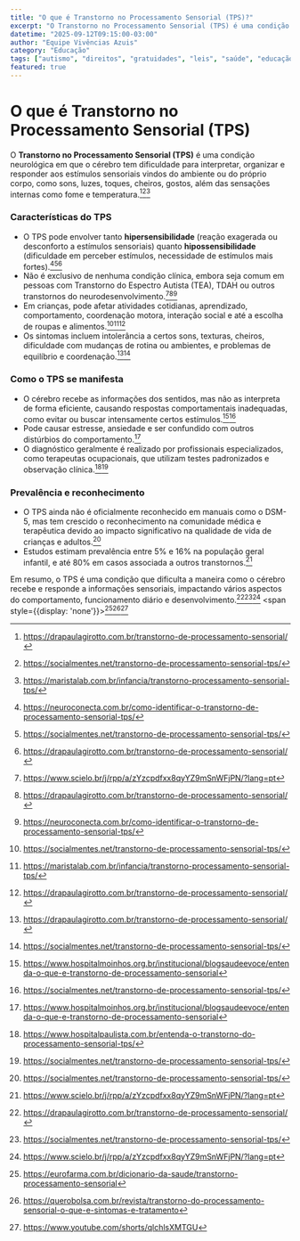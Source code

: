 ```yaml
---
title: "O que é Transtorno no Processamento Sensorial (TPS)?"
excerpt: "O Transtorno no Processamento Sensorial (TPS) é uma condição neurológica em que o cérebro tem dificuldade para interpretar, organizar e responder aos estímulos sensoriais vindos do ambiente ou do próprio corpo, como sons, luzes, toques, cheiros, gostos, além das sensações internas como fome e temperatura."
datetime: "2025-09-12T09:15:00-03:00"
author: "Equipe Vivências Azuis"
category: "Educação"
tags: ["autismo", "direitos", "gratuidades", "leis", "saúde", "educação"]
featured: true
---
```


# O que é Transtorno no Processamento Sensorial (TPS)

O **Transtorno no Processamento Sensorial (TPS)** é uma condição neurológica em que o cérebro tem dificuldade para interpretar, organizar e responder aos estímulos sensoriais vindos do ambiente ou do próprio corpo, como sons, luzes, toques, cheiros, gostos, além das sensações internas como fome e temperatura.[^1][^7][^8]

### Características do TPS

- O TPS pode envolver tanto **hipersensibilidade** (reação exagerada ou desconforto a estímulos sensoriais) quanto **hipossensibilidade** (dificuldade em perceber estímulos, necessidade de estímulos mais fortes).[^5][^7][^1]
- Não é exclusivo de nenhuma condição clínica, embora seja comum em pessoas com Transtorno do Espectro Autista (TEA), TDAH ou outros transtornos do neurodesenvolvimento.[^9][^1][^5]
- Em crianças, pode afetar atividades cotidianas, aprendizado, comportamento, coordenação motora, interação social e até a escolha de roupas e alimentos.[^7][^8][^1]
- Os sintomas incluem intolerância a certos sons, texturas, cheiros, dificuldade com mudanças de rotina ou ambientes, e problemas de equilíbrio e coordenação.[^1][^7]


### Como o TPS se manifesta

- O cérebro recebe as informações dos sentidos, mas não as interpreta de forma eficiente, causando respostas comportamentais inadequadas, como evitar ou buscar intensamente certos estímulos.[^3][^7]
- Pode causar estresse, ansiedade e ser confundido com outros distúrbios do comportamento.[^3]
- O diagnóstico geralmente é realizado por profissionais especializados, como terapeutas ocupacionais, que utilizam testes padronizados e observação clínica.[^2][^7]


### Prevalência e reconhecimento

- O TPS ainda não é oficialmente reconhecido em manuais como o DSM-5, mas tem crescido o reconhecimento na comunidade médica e terapêutica devido ao impacto significativo na qualidade de vida de crianças e adultos.[^7]
- Estudos estimam prevalência entre 5% e 16% na população geral infantil, e até 80% em casos associada a outros transtornos.[^9]

Em resumo, o TPS é uma condição que dificulta a maneira como o cérebro recebe e responde a informações sensoriais, impactando vários aspectos do comportamento, funcionamento diário e desenvolvimento.[^1][^7][^9]
<span style={{display: 'none'}}>[^10][^4][^6]</span>

[^1]: https://drapaulagirotto.com.br/transtorno-de-processamento-sensorial/

[^2]: https://www.hospitalpaulista.com.br/entenda-o-transtorno-do-processamento-sensorial-tps/

[^3]: https://www.hospitalmoinhos.org.br/institucional/blogsaudeevoce/entenda-o-que-e-transtorno-de-processamento-sensorial

[^4]: https://querobolsa.com.br/revista/transtorno-do-processamento-sensorial-o-que-e-sintomas-e-tratamento

[^5]: https://neuroconecta.com.br/como-identificar-o-transtorno-de-processamento-sensorial-tps/

[^6]: https://www.youtube.com/shorts/qlchlsXMTGU

[^7]: https://socialmentes.net/transtorno-de-processamento-sensorial-tps/

[^8]: https://maristalab.com.br/infancia/transtorno-processamento-sensorial-tps/

[^9]: https://www.scielo.br/j/rpp/a/zYzcpdfxx8qyYZ9mSnWFjPN/?lang=pt

[^10]: https://eurofarma.com.br/dicionario-da-saude/transtorno-processamento-sensorial

